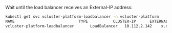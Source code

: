 Wait until the load balancer receives an External-IP address:

```bash
kubectl get svc vcluster-platform-loadbalancer -n vcluster-platform
NAME                            TYPE           CLUSTER-IP      EXTERNAL-IP      PORT(S)          AGE
vcluster-platform-loadbalancer       LoadBalancer   10.112.2.142    x.x.x.x          443:30933/TCP    3m16s
```
